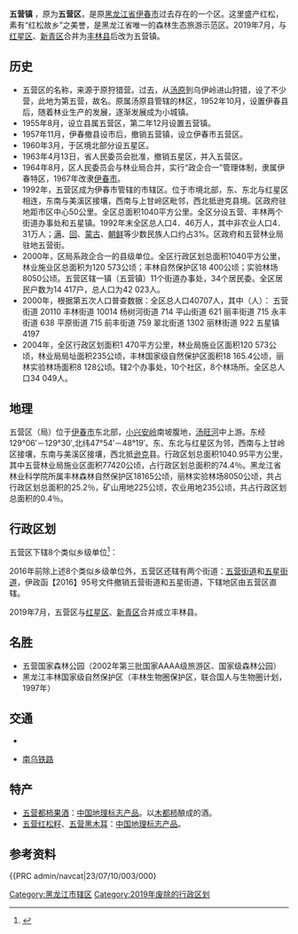 {{Infobox China County
| county  = 五营镇
| Photo = 
| Photoname=
| state = [[伊春市|伊春市]]
| map = 
| map size = 200
| mapofstate=
| Pinyin   = Wǔyíng Qū
| Belong = [[中国|中国]][[黑龙江省|黑龙江省]][[伊春市|伊春市]]
| Types= [[市辖区|市辖区]]
| admincode =230710
| founded = 
| seat = 
| officerTitle= 
| officer=
| town=1
| township=
| subdistrict = 2
| post code = 153033
| phone code = 458
| coordinate = 
| area = 1040.95[[平方公里|平方公里]]
| area land =  
| area water =  
| census yr = 2007
| pop = 38,260人
| density = 
| GDP = 
| web = www.ycwy.gov.cn
| web_title = 五营区政府网
}}
'''五营镇''' ，原为'''五营区'''，是原[[黑龙江省|黑龙江省]][[伊春市|伊春市]]过去存在的一个区。这里盛产红松，素有“红松故乡”之美誉，是黑龙江省唯一的森林生态旅游示范区。2019年7月，与[[红星区|红星区]]、[[新青区|新青区]]合并为[[丰林县|丰林县]]后改为五营镇。

==历史==
* 五营区的名称，来源于原狩猎营。过去，从[[汤原|汤原]]到乌伊岭进山狩猎，设了不少营，此地为第五营，故名。原属汤原县管辖的林区，1952年10月，设置伊春县后，随着林业生产的发展，逐渐发展成为小城镇。
*1955年8月，设立县属五营区，第二年12月设置五营镇。
*1957年11月，伊春撤县设市后，撤销五营镇，设立伊春市五营区。
*1960年3月，于区境北部分设五星区。
*1963年4月13日，省人民委员会批准，撤销五星区，并入五营区。
*1964年8月，区人民委员会与林业局合并，实行“政企合一”管理体制，隶属伊春特区，1967年改隶[[伊春市|伊春市]]。
*1992年，五营区成为伊春市管辖的市辖区。位于市境北部，东、东北与红星区相连，东南与美溪区接壤，西南与上甘岭区毗邻，西北抵逊克县境。区政府驻地距市区中心50公里。全区总面积1040平方公里。全区分设五营、丰林两个街道办事处和五星镇。1992年末全区总人口4．46万人，其中非农业人口4．31万人；[[满|满]]、[[回|回]]、[[蒙古|蒙古]]、[[朝鲜|朝鲜]]等少数民族人口约占3%。区政府和五营林业局驻地五营街。
*2000年，区局系政企合一的县级单位。全区行政区划总面积1040平方公里，林业施业区总面积为120 573公顷；丰林自然保护区18 400公顷；实验林场8050公顷。五营区辖一镇（五营镇）11个街道办事处，34个居民委。全区居民户数为14 417户，总人口为42 023人。
*2000年，根据第五次人口普查数据：全区总人口40707人，其中（人）： 五营街道 20110 丰林街道 10014 杨树河街道 714 平山街道 621 丽丰街道 715 永丰街道 638 平原街道 715 前丰街道 759 翠北街道 1302 丽林街道 922 五星镇 4197　
*2004年，全区行政区划面积1 470平方公里，林业局施业区面积120 573公顷，林业局局址面积235公顷，丰林国家级自然保护区面积18 165.4公顷，丽林实验林场面积8 128公顷。辖2个办事处，10个社区，8个林场所。全区总人口34 049人。

== 地理==
五营区（局）位于[[伊春市|伊春市]]东北部，[[小兴安岭|小兴安岭]]南坡腹地，[[汤旺河|汤旺河]]中上游。东经129°06′－129°30′,北纬47°54′－48°19′。东、东北与红星区为邻，西南与上甘岭区接壤，东南与美溪区接壤，西北抵[[逊克|逊克]]县。行政区划总面积1040.95平方公里，其中五营林业局施业区面积77420公顷，占行政区划总面积的74.4％。黑龙江省林业科学院所属丰林森林自然保护区18165公顷，丽林实验林场8050公顷，共占行政区划总面积的25.2％，矿山用地225公顷，农业用地235公顷，共占行政区划总面积的0.4％。

== 行政区划 ==

五营区下辖8个类似乡级单位<ref>{{PRC admin/ref sgc|23/07/10/000/000}}</ref>：

{{PRC admin/children|23/07/10/000/000}}

2016年前除上述8个类似乡级单位外，五营区还辖有两个街道：[[五营街道|五营街道]]和[[五星街道_(伊春市)|五星街道]]，伊政函【2016】95号文件撤销五营街道和五星街道，下辖地区由五营区直辖。

2019年7月，五营区与[[红星区|红星区]]、[[新青区|新青区]]合并成立丰林县。

==名胜==
* 五营国家森林公园（2002年第三批国家AAAA级旅游区、国家级森林公园）
* 黑龙江丰林国家级自然保护区（丰林生物圈保护区，联合国人与生物圈计划，1997年）

==交通==
*  {{中国省道名|204|P=黑龙江}}
* {{rint|cn|rail}}[[南乌铁路|南乌铁路]]

==特产==
* [[五营都柿果酒|五营都柿果酒]]：[[中国地理标志产品|中国地理标志产品]]。以[[木都柿|木都柿]]酿成的酒。
* [[五营红松籽|五营红松籽]]、[[五营黑木耳|五营黑木耳]]：[[中国地理标志产品|中国地理标志产品]]。

==参考资料==
{{reflist}}

{{PRC admin/navcat|23/07/10/003/000}
{{黑龙江行政区划}}

[[Category:黑龙江市辖区|Category:黑龙江市辖区]]
[[Category:2019年废除的行政区划|Category:2019年废除的行政区划]]